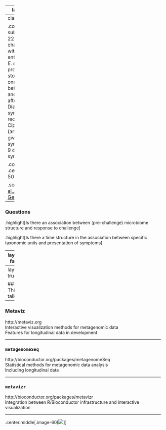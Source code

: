 
---
layout: true

## A longitudinal study

---
class: split-50

.column[
- 30 subjects (8 F, 22M) challenged with enterotoxigenic _E. coli_
- 16S profiling of stool samples one day before, day of and 9 days after
- Diarrehal symptoms recorded
- Ciproflaxin (antibiotic) given after symptoms (or 9 days if no symptoms)
]

.column[
.center.image-50[![](img/popetal.png)]
]

.source[[Pop et al., 2016 BMC Genomics](https://bmcgenomics.biomedcentral.com/articles/10.1186/s12864-016-2777-0)]

---

### Questions

.highlight[Is there an association between (pre-challenge) microbiome structure and response to challenge]

.highlight[Is there a time structure in the association between specific taxonomic units and presentation of symptoms]

---
layout: false

## Microbiome survey - data generation

.center.middle[![](img/pipeline.png)]

---
layout: true

## This talk

---

### **Metaviz**  

http://metaviz.org  
Interactive visualization methods for metagenomic data  
Features for longitudinal data in development  

---

### **`metagenomeSeq`**

http://bioconductor.org/packages/metagenomeSeq  
Statistical methods for metagenomic data analysis  
Including longitudinal data

---

### **`metavizr`**

http://bioconductor.org/packages/metavizr  
Integration between R/Bioconductor infrastructure and interactive visualization

---

.center.middle[.image-60[![](img/thistalk.png)]]
